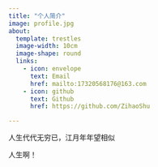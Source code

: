 ```yaml
---
title: "个人简介"
image: profile.jpg
about:
  template: trestles
  image-width: 10cm
  image-shape: round
  links:
    - icon: envelope
      text: Email
      href: mailto:17320568176@163.com
    - icon: github
      text: Github
      href: https://github.com/ZihaoShu

---
```


人生代代无穷已，江月年年望相似

人生啊！
